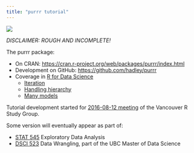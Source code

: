 ```yaml
---
title: "purrr tutorial"
---
```


<img src="https://www.stickermule.com/marketplace/embed_img/13594" style="max-width:100%;">

*DISCLAIMER: ROUGH AND INCOMPLETE!*

The purrr package:

  * On CRAN: <https://cran.r-project.org/web/packages/purrr/index.html>
  * Development on GitHub: <https://github.com/hadley/purrr> 
  * Coverage in [R for Data Science](http://r4ds.had.co.nz)
    - [Iteration](http://r4ds.had.co.nz/iteration.html)
    - [Handling hierarchy](http://r4ds.had.co.nz/hierarchy.html)
    - [Many models](http://r4ds.had.co.nz/many-models.html)

Tutorial development started for [2016-08-12 meeting](https://github.com/minisciencegirl/studyGroup/issues/131) of the Vancouver R Study Group.  

Some version will eventually appear as part of:

  * [STAT 545](http://stat545.com) Exploratory Data Analysis
  * [DSCI 523](http://www.calendar.ubc.ca/vancouver/courses.cfm?page=code&code=DSCI) Data Wrangling, part of the UBC Master of Data Science

